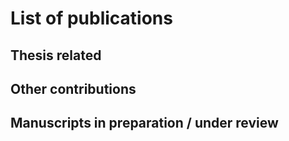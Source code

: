 # List of publications {-}

## Thesis related {-}

\begin{itemize}
    \item Einstein et al. 1918
    \item ...
\end{itemize}


## Other contributions {-}

\begin{itemize}
    \item Newton et al. 1687
    \item ...
\end{itemize}

## Manuscripts in preparation / under review {-}

